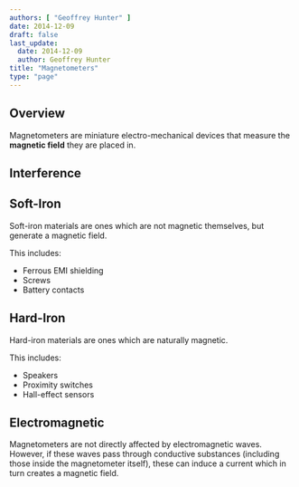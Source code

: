 ```yaml
---
authors: [ "Geoffrey Hunter" ]
date: 2014-12-09
draft: false
last_update:
  date: 2014-12-09
  author: Geoffrey Hunter
title: "Magnetometers"
type: "page"
---
```



## Overview

Magnetometers are miniature electro-mechanical devices that measure the **magnetic field** they are placed in.

## Interference

## Soft-Iron

Soft-iron materials are ones which are not magnetic themselves, but generate a magnetic field.

This includes:

* Ferrous EMI shielding
* Screws
* Battery contacts

## Hard-Iron

Hard-iron materials are ones which are naturally magnetic.

This includes:

* Speakers
* Proximity switches
* Hall-effect sensors

## Electromagnetic

Magnetometers are not directly affected by electromagnetic waves. However, if these waves pass through conductive substances (including those inside the magnetometer itself), these can induce a current which in turn creates a magnetic field.
